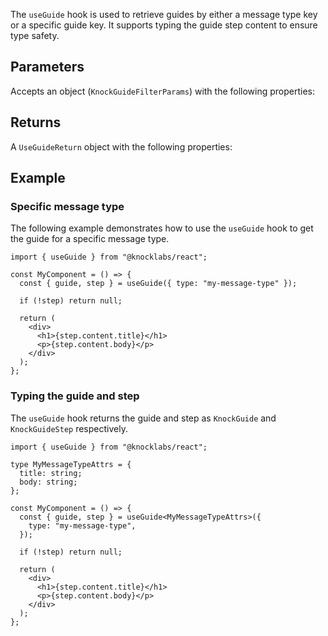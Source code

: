 The `useGuide` hook is used to retrieve guides by either a message type key or a specific guide key. It supports typing the guide step content to ensure type safety.

## Parameters

Accepts an object (`KnockGuideFilterParams`) with the following properties:

<Attributes>
  <Attribute
    name="key"
    type="string"
    description="Match a specific guide by its key."
  />
  <Attribute
    name="type"
    type="string"
    description="Match any guide by its type (message type)."
  />
</Attributes>

## Returns

A `UseGuideReturn` object with the following properties:

<Attributes>
  <Attribute
    name="guide"
    type="KnockGuide | undefined"
    description="The matching guide."
  />
  <Attribute
    name="step"
    type="KnockGuideStep | undefined"
    description="The matching guide step. Will always be defined if the guide is defined."
  />
</Attributes>

## Example

### Specific message type

The following example demonstrates how to use the `useGuide` hook to get the guide for a specific message type.

```tsx
import { useGuide } from "@knocklabs/react";

const MyComponent = () => {
  const { guide, step } = useGuide({ type: "my-message-type" });

  if (!step) return null;

  return (
    <div>
      <h1>{step.content.title}</h1>
      <p>{step.content.body}</p>
    </div>
  );
};
```

### Typing the guide and step

The `useGuide` hook returns the guide and step as `KnockGuide` and `KnockGuideStep` respectively.

```tsx
import { useGuide } from "@knocklabs/react";

type MyMessageTypeAttrs = {
  title: string;
  body: string;
};

const MyComponent = () => {
  const { guide, step } = useGuide<MyMessageTypeAttrs>({
    type: "my-message-type",
  });

  if (!step) return null;

  return (
    <div>
      <h1>{step.content.title}</h1>
      <p>{step.content.body}</p>
    </div>
  );
};
```
